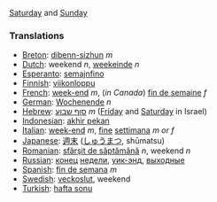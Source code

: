 [[Saturday]] and [[Sunday]]

===Translations===

*[[Breton]]: [[dibenn-sizhun]] ''m''
*[[Dutch]]: weekend ''n'', [[weekeinde]] ''n''
*[[Esperanto]]: [[semajnfino]]
*[[Finnish]]: [[viikonloppu]]
*[[French]]: [[week-end]] ''m'', (''in Canada'') [[fin de semaine]] ''f''
*[[German]]: [[Wochenende]] ''n''
*[[Hebrew]]: [[סוף שבוע]] ''m'' ([[Friday]] and [[Saturday]] in Israel)
*[[Indonesian]]: [[akhir pekan]]
*[[Italian]]: [[week-end]] ''m'', [[fine]] [[settimana]] ''m or f''
*[[Japanese]]: [[週末]] ([[しゅうまつ]], shūmatsu)
*[[Romanian]]: [[sfârşit de săptămână]] ''n'', weekend ''n''
*[[Russian]]: [[конец]] [[неделя|недели]], [[уик-энд]], [[выходные]]
*[[Spanish]]: [[fin de semana]] ''m''
*[[Swedish]]: [[veckoslut]], weekend
*[[Turkish]]: [[hafta sonu]]